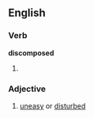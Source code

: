 ==English==

===Verb===
'''discomposed'''

# {{past of|[[discompose]]}}

===Adjective===
{{en-adj}}

# [[uneasy]] or [[disturbed]]